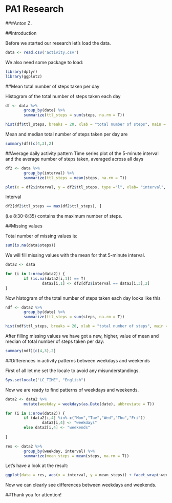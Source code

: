 # PA1 Research

###Anton Z.

##Introduction

Before we started our research let's load the data.

```r
data <- read.csv('activity.csv')
```

We also need some package to load:

```r
library(dplyr)
library(ggplot2)
```

##Mean total number of steps taken per day

Histogram of the total number of steps taken each day

```r
df <- data %>%
        group_by(date) %>%
        summarize(ttl_steps = sum(steps, na.rm = T))

hist(df$ttl_steps, breaks = 20, xlab = "total number of steps", main = 'Total number of steps per day')
```

Mean and median total number of steps taken per day are

```r
summary(df)[c(4,3),2]
```

##Average daily activity pattern
Time series plot of the 5-minute interval and the average number of steps taken, averaged across all days

```r
df2 <- data %>%
        group_by(interval) %>%
        summarize(ttl_steps = mean(steps, na.rm = T))

plot(x = df2$interval, y = df2$ttl_steps, type ="l", xlab= "interval", ylab = "average namer of steps taken per interval")
```

Interval
```r
df2[df2$ttl_steps == max(df2$ttl_steps), ]
```
(i.e 8:30-8:35) contains the maximum number of steps.

##Missing values

Total number of missing values is:

```r
sum(is.na(data$steps))
```

We will fill missing values with the mean for that 5-minute interval.

```r
data2 <- data

for (i in 1:nrow(data2)) {
        if (is.na(data2[i,1]) == T)
                data2[i,1] <- df2[df2$interval == data2[i,3],2]        
}
```

Now histogram of the total number of steps taken each day looks like this

```r
ndf <- data2 %>%
        group_by(date) %>%
        summarize(ttl_steps = sum(steps, na.rm = T))

hist(ndf$ttl_steps, breaks = 20, xlab = "total number of steps", main = 'Total number of steps per day')
```

After filling missing values we have got a new, higher, value of mean and median of total number of steps taken per day:

```r
summary(ndf)[c(4,3),2]
```

##Differences in activity patterns between weekdays and weekends

First of all let me set the locale to avoid any misunderstandings.

```r
Sys.setlocale("LC_TIME", "English")
```

Now we are ready to find patterns of weekdays and weekends.

```r
data2 <- data2 %>%
        mutate(weekday = weekdays(as.Date(date), abbreviate = T))

for (i in 1:nrow(data2)) {
        if (data2[i,4] %in% c("Mon","Tue","Wed","Thu","Fri"))
                data2[i,4] <- "weekdays"
        else data2[i,4] <- "weekends"
        
}

res <- data2 %>%
        group_by(weekday, interval) %>%
        summarize(mean_steps = mean(steps, na.rm = T))
```

Let's have a look at the result:

```r
ggplot(data = res, aes(x = interval, y = mean_steps)) + facet_wrap(~weekday, nrow = 2, ncol = 1) + geom_line()
```

Now we can clearly see differences between weekdays and weekends.

##Thank you for attention!